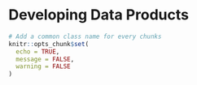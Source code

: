 # Developing Data Products

```r
# Add a common class name for every chunks
knitr::opts_chunk$set(
  echo = TRUE,
  message = FALSE,
  warning = FALSE
)
```